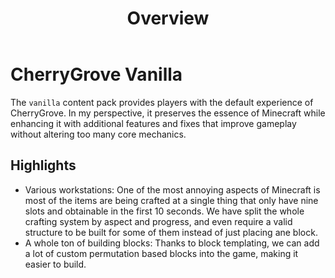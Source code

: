 ﻿---
title: Overview
---

# CherryGrove Vanilla

The `vanilla` content pack provides players with the default experience of CherryGrove. In my perspective, it preserves the essence of Minecraft while enhancing it with additional features and fixes that improve gameplay without altering too many core mechanics.

## Highlights

- Various workstations: One of the most annoying aspects of Minecraft is most of the items are being crafted at a single thing that only have nine slots and obtainable in the first 10 seconds. We have split the whole crafting system by aspect and progress, and even require a valid structure to be built for some of them instead of just placing ane block.
- A whole ton of building blocks: Thanks to block templating, we can add a lot of custom permutation based blocks into the game, making it easier to build.